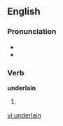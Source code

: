 ==English==

===Pronunciation===
* {{IPA|/ʌndəɻ'leɪn/}}
* {{rhymes|eɪn}}

===Verb===
'''underlain'''

# {{past participle of| to [[underlie]]}}

[[vi:underlain]]